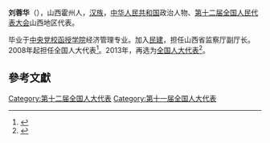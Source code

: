 '''刘蓉华'''（{{bd|1959年||}}），山西霍州人，[[汉族|汉族]]，[[中华人民共和国|中华人民共和国]]政治人物、[[第十二届全国人民代表大会|第十二届全国人民代表大会]]山西地区代表。

毕业于[[中央党校函授学院|中央党校函授学院]]经济管理专业。加入[[民建|民建]]，担任山西省监察厅副厅长。2008年起担任全国人大代表<ref>{{cite news|title=全国人大代表信息-刘蓉华|url=http://210.82.31.1:8084/delegate/viewDelegate.action?dbid=110243|accessdate=2013-04-05|newspaper=全国人大网|archive-url=https://web.archive.org/web/20140107055901/http://www.npc.gov.cn/delegate/viewDelegate.action?dbid=110243|archive-date=2014-01-07|dead-url=yes}}</ref>。2013年，再选为[[全国人大代表|全国人大代表]]<ref>{{cite news|title=全国人大代表信息-刘蓉华|url=http://210.82.31.1:8084/delegate/viewDelegate.action?dbid=120246|accessdate=2013-03-28|newspaper=全国人大网|archive-url=https://web.archive.org/web/20140107055855/http://www.npc.gov.cn/delegate/viewDelegate.action?dbid=120246|archive-date=2014-01-07|dead-url=yes}}</ref>。

==參考文獻==
{{reflist}}
{{中国政治人物小作品}}

[[Category:第十二届全国人大代表|Category:第十二届全国人大代表]]
[[Category:第十一届全国人大代表|Category:第十一届全国人大代表]]